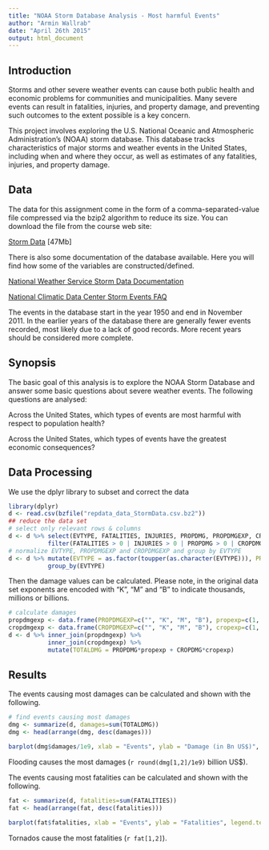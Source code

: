 ```yaml
---
title: "NOAA Storm Database Analysis - Most harmful Events"
author: "Armin Wallrab"
date: "April 26th 2015"
output: html_document
---
```

## Introduction
Storms and other severe weather events can cause both public health and economic problems for communities and municipalities. Many severe events can result in fatalities, injuries, and property damage, and preventing such outcomes to the extent possible is a key concern.

This project involves exploring the U.S. National Oceanic and Atmospheric Administration's (NOAA) storm database. This database tracks characteristics of major storms and weather events in the United States, including when and where they occur, as well as estimates of any fatalities, injuries, and property damage.

## Data
The data for this assignment come in the form of a comma-separated-value file compressed via the bzip2 algorithm to reduce its size. You can download the file from the course web site:

[Storm Data](https://d396qusza40orc.cloudfront.net/repdata%2Fdata%2FStormData.csv.bz2) [47Mb]

There is also some documentation of the database available. Here you will find how some of the variables are constructed/defined.

[National Weather Service Storm Data Documentation](https://d396qusza40orc.cloudfront.net/repdata%2Fpeer2_doc%2Fpd01016005curr.pdf)

[National Climatic Data Center Storm Events FAQ](https://d396qusza40orc.cloudfront.net/repdata%2Fpeer2_doc%2FNCDC%20Storm%20Events-FAQ%20Page.pdf)

The events in the database start in the year 1950 and end in November 2011. In the earlier years of the database there are generally fewer events recorded, most likely due to a lack of good records. More recent years should be considered more complete.

## Synopsis
The basic goal of this analysis is to explore the NOAA Storm Database and answer some basic questions about severe weather events. The following questions are analysed:

Across the United States, which types of events are most harmful with respect to population health?

Across the United States, which types of events have the greatest economic consequences?

## Data Processing
We use the dplyr library to subset and correct the data
```r
library(dplyr)
d <- read.csv(bzfile("repdata_data_StormData.csv.bz2"))
## reduce the data set
# select only relevant rows & columns
d <- d %>% select(EVTYPE, FATALITIES, INJURIES, PROPDMG, PROPDMGEXP, CROPDMG, CROPDMGEXP) %>%
           filter(FATALITIES > 0 | INJURIES > 0 | PROPDMG > 0 | CROPDMG > 0)
# normalize EVTYPE, PROPDMGEXP and CROPDMGEXP and group by EVTYPE
d <- d %>% mutate(EVTYPE = as.factor(toupper(as.character(EVTYPE))), PROPDMGEXP = as.factor(toupper(as.character(PROPDMGEXP))), CROPDMGEXP = as.factor(toupper(as.character(CROPDMGEXP)))) %>%
           group_by(EVTYPE)
```
Then the damage values can be calculated. Please note, in the original data set exponents are encoded with "K", "M" and "B" to indicate thousands, millions or billions.
```r
# calculate damages
propdmgexp <- data.frame(PROPDMGEXP=c("", "K", "M", "B"), propexp=c(1, 1e3, 1e6, 1e9))
cropdmgexp <- data.frame(CROPDMGEXP=c("", "K", "M", "B"), cropexp=c(1, 1e3, 1e6, 1e9))
d <- d %>% inner_join(propdmgexp) %>% 
           inner_join(cropdmgexp) %>%
           mutate(TOTALDMG = PROPDMG*propexp + CROPDMG*cropexp)
```

## Results
The events causing most damages can be calculated and shown with the following.
```r
# find events causing most damages
dmg <- summarize(d, damages=sum(TOTALDMG))
dmg <- head(arrange(dmg, desc(damages)))

barplot(dmg$damages/1e9, xlab = "Events", ylab = "Damage (in Bn US$)", legend.text = dmg$EVTYPE, col=c("red","orange","yellow","green","blue","white"), main="Events with Highest Damages")
```

Flooding causes the most damages (`r round(dmg[1,2]/1e9)` billion US$).

The events causing most fatalities can be calculated and shown with the following.
```r
fat <- summarize(d, fatalities=sum(FATALITIES))
fat <- head(arrange(fat, desc(fatalities)))

barplot(fat$fatalities, xlab = "Events", ylab = "Fatalities", legend.text = fat$EVTYPE, col=c("red","orange","yellow","green","blue","white"), main="Events with Highest Fatalities")
```

Tornados cause the most fatalities (`r fat[1,2]`).
